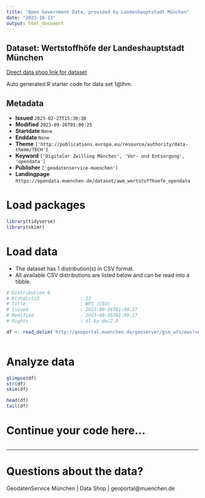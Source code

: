 ```yaml
---
title: "Open Government Data, provided by Landeshauptstadt München"
date: "2023-10-13"
output: html_document
---
```


## Dataset: Wertstoffhöfe der Landeshauptstadt München

[Direct data shop link for dataset](https://opendata.muenchen.de/dataset/awm_wertstoffhoefe_opendata)

Auto generated R starter code for data set 1@lhm.

## Metadata

- **Issued** `2023-02-27T15:30:38`
- **Modified** `2023-09-26T01:00:25`
- **Startdate** `None`
- **Enddate** `None`
- **Theme** `['http://publications.europa.eu/resource/authority/data-theme/TECH']`
- **Keyword** `['Digitaler Zwilling München', 'Ver- und Entsorgung', 'opendata']`
- **Publisher** `['geodatenservice-muenchen']`
- **Landingpage** `https://opendata.muenchen.de/dataset/awm_wertstoffhoefe_opendata`


# Load packages

```r

library(tidyverse)
library(skimr)

```

# Load data

-   The dataset has 1 distribution(s) in CSV format.
-   All available CSV distributions are listed below and can be read into a tibble.

```r

# Distribution 0
# Ktzhdistid               : 13
# Title                    : WFS (CSV)
# Issued                   : 2023-09-26T01:00:27
# Modified                 : 2023-09-26T01:00:27
# Rights                   : dl-by-de/2.0

df <- read_delim('http://geoportal.muenchen.de/geoserver/gsm_wfs/ows?service=WFS&amp;version=1.1.0&amp;request=GetFeature&amp;typeName=gsm_wfs:awm_wertstoffhoefe_opendata&amp;outputFormat=csv')



```

# Analyze data

```r

glimpse(df)
str(df)
skim(df)

head(df)
tail(df)

```

# Continue your code here...

```r

```

------------------------------------------------------------------------

# Questions about the data?

GeodatenService München | Data Shop | geoportal@muenchen.de
